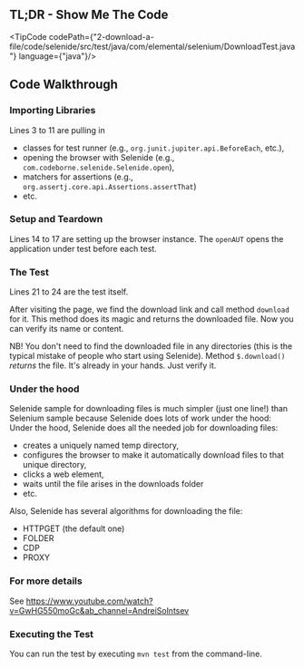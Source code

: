 
## TL;DR - Show Me The Code

<TipCode codePath={"2-download-a-file/code/selenide/src/test/java/com/elemental/selenium/DownloadTest.java"}
         language={"java"}/>

## Code Walkthrough

### Importing Libraries

Lines 3 to 11 are pulling in 
  * classes for test runner (e.g., `org.junit.jupiter.api.BeforeEach`, etc.),
  * opening the browser with Selenide (e.g., `com.codeborne.selenide.Selenide.open`),
  * matchers for assertions (e.g., `org.assertj.core.api.Assertions.assertThat`)
  * etc.

### Setup and Teardown

Lines 14 to 17 are setting up the browser instance. The `openAUT` opens the application under test before
each test. 

### The Test

Lines 21 to 24 are the test itself.

After visiting the page, we find the download link and call method `download` for it.
This method does its magic and returns the downloaded file. Now you can verify its name or content.

NB! You don't need to find the downloaded file in any directories (this is the typical mistake of people who start using Selenide).
Method `$.download()` _returns_ the file. It's already in your hands. Just verify it.

### Under the hood
Selenide sample for downloading files is much simpler (just one line!) than Selenium sample because Selenide does lots of work under the hood:
Under the hood, Selenide does all the needed job for downloading files:
  * creates a uniquely named temp directory,
  * configures the browser to make it automatically download files to that unique directory,
  * clicks a web element,
  * waits until the file arises in the downloads folder
  * etc.

Also, Selenide has several algorithms for downloading the file:
  * HTTPGET (the default one)
  * FOLDER
  * CDP
  * PROXY

### For more details

See https://www.youtube.com/watch?v=GwHG550moGc&ab_channel=AndreiSolntsev

### Executing the Test

You can run the test by executing `mvn test` from the command-line.